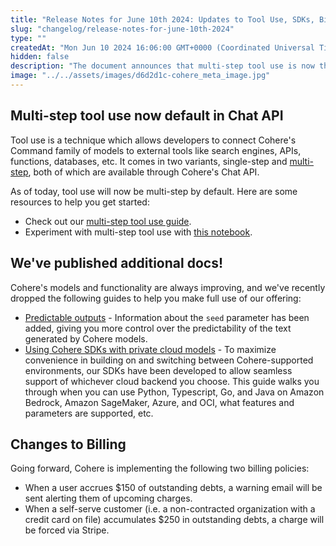 ```yaml
---
title: "Release Notes for June 10th 2024: Updates to Tool Use, SDKs, Billing"
slug: "changelog/release-notes-for-june-10th-2024"
type: ""
createdAt: "Mon Jun 10 2024 16:06:00 GMT+0000 (Coordinated Universal Time)"
hidden: false
description: "The document announces that multi-step tool use is now the default in Cohere's Chat API, with resources provided to help users get started. Additional documentation has been published on predictable outputs and using Cohere SDKs with private cloud models. Additionally, changes to billing policies have been implemented to address outstanding debts."
image: "../../assets/images/d6d2d1c-cohere_meta_image.jpg"
---
```

## Multi-step tool use now default in Chat API

Tool use is a technique which allows developers to connect Cohere's Command family of models to external tools like search engines, APIs, functions, databases, etc. It comes in two variants, single-step and [multi-step](/docs/multi-step-tool-use), both of which are available through Cohere's Chat API.

As of today, tool use will now be multi-step by default. Here are some resources to help you get started:

- Check out our [multi-step tool use guide](/docs/multi-step-tool-use).
- Experiment with multi-step tool use with [this notebook](https://github.com/cohere-ai/notebooks/blob/main/notebooks/agents/Tool_Use.ipynb).

## We've published additional docs!

Cohere's models and functionality are always improving, and we've recently dropped the following guides to help you make full use of our offering:

- [Predictable outputs](/docs/predictable-outputs) - Information about the `seed` parameter has been added, giving you more control over the predictability of the text generated by Cohere models.
- [Using Cohere SDKs with private cloud models](/docs/cohere-works-everywhere) - To maximize convenience in building on and switching between Cohere-supported environments, our SDKs have been developed to allow seamless support of whichever cloud backend you choose. This guide walks you through when you can use Python, Typescript, Go, and Java on Amazon Bedrock, Amazon SageMaker, Azure, and OCI, what features and parameters are supported, etc.

## Changes to Billing

Going forward, Cohere is implementing the following two billing policies:

- When a user accrues $150 of outstanding debts, a warning email will be sent alerting them of upcoming charges.
- When a self-serve customer (i.e. a non-contracted organization with a credit card on file) accumulates $250 in outstanding debts, a charge will be forced via Stripe.
